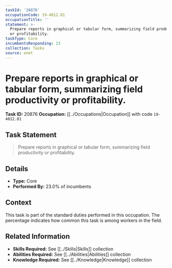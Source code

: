 ```yaml
---
taskId: '20876'
occupationCode: 19-4012.01
occupationTitle: ''
statement: >-
  Prepare reports in graphical or tabular form, summarizing field productivity
  or profitability.
taskType: Core
incumbentsResponding: 23
collection: Tasks
source: onet
---
```

# Prepare reports in graphical or tabular form, summarizing field productivity or profitability.

**Task ID:** 20876
**Occupation:** [[../Occupations|Occupation]] with code `19-4012.01`

## Task Statement

> Prepare reports in graphical or tabular form, summarizing field productivity or profitability.

## Details

- **Type:** Core
- **Performed By:** 23.0% of incumbents

## Context

This task is part of the standard duties performed in this occupation. The percentage indicates how common this task is among workers in the field.

## Related Information

- **Skills Required:** See [[../Skills|Skills]] collection
- **Abilities Required:** See [[../Abilities|Abilities]] collection
- **Knowledge Required:** See [[../Knowledge|Knowledge]] collection
